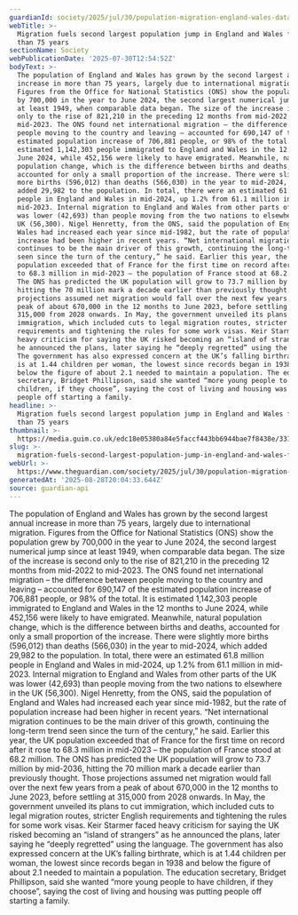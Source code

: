 ```yaml
---
guardianId: society/2025/jul/30/population-migration-england-wales-data
webTitle: >-
  Migration fuels second largest population jump in England and Wales for more
  than 75 years
sectionName: Society
webPublicationDate: '2025-07-30T12:54:52Z'
bodyText: >-
  The population of England and Wales has grown by the second largest annual
  increase in more than 75 years, largely due to international migration.
  Figures from the Office for National Statistics (ONS) show the population grew
  by 700,000 in the year to June 2024, the second largest numerical jump since
  at least 1949, when comparable data began. The size of the increase is second
  only to the rise of 821,210 in the preceding 12 months from mid-2022 to
  mid-2023. The ONS found net international migration – the difference between
  people moving to the country and leaving – accounted for 690,147 of the
  estimated population increase of 706,881 people, or 98% of the total. It is
  estimated 1,142,303 people immigrated to England and Wales in the 12 months to
  June 2024, while 452,156 were likely to have emigrated. Meanwhile, natural
  population change, which is the difference between births and deaths,
  accounted for only a small proportion of the increase. There were slightly
  more births (596,012) than deaths (566,030) in the year to mid-2024, which
  added 29,982 to the population. In total, there were an estimated 61.8 million
  people in England and Wales in mid-2024, up 1.2% from 61.1 million in
  mid-2023. Internal migration to England and Wales from other parts of the UK
  was lower (42,693) than people moving from the two nations to elsewhere in the
  UK (56,300). Nigel Henretty, from the ONS, said the population of England and
  Wales had increased each year since mid-1982, but the rate of population
  increase had been higher in recent years. “Net international migration
  continues to be the main driver of this growth, continuing the long-term trend
  seen since the turn of the century,” he said. Earlier this year, the UK
  population exceeded that of France for the first time on record after it rose
  to 68.3 million in mid-2023 – the population of France stood at 68.2 million.
  The ONS has predicted the UK population will grow to 73.7 million by mid-2036,
  hitting the 70 million mark a decade earlier than previously thought. Those
  projections assumed net migration would fall over the next few years from a
  peak of about 670,000 in the 12 months to June 2023, before settling at
  315,000 from 2028 onwards. In May, the government unveiled its plans to cut
  immigration, which included cuts to legal migration routes, stricter English
  requirements and tightening the rules for some work visas. Keir Starmer faced
  heavy criticism for saying the UK risked becoming an “island of strangers” as
  he announced the plans, later saying he “deeply regretted” using the language.
  The government has also expressed concern at the UK’s falling birthrate, which
  is at 1.44 children per woman, the lowest since records began in 1938 and
  below the figure of about 2.1 needed to maintain a population. The education
  secretary, Bridget Phillipson, said she wanted “more young people to have
  children, if they choose”, saying the cost of living and housing was putting
  people off starting a family.
headline: >-
  Migration fuels second largest population jump in England and Wales for more
  than 75 years
thumbnail: >-
  https://media.guim.co.uk/edc18e05380a84e5faccf443bb6944bae7f8438e/331_0_2917_2333/500.jpg
slug: >-
  migration-fuels-second-largest-population-jump-in-england-and-wales-for-more-than-75-years
webUrl: >-
  https://www.theguardian.com/society/2025/jul/30/population-migration-england-wales-data
generatedAt: '2025-08-28T20:04:33.644Z'
source: guardian-api
---
```

The population of England and Wales has grown by the second largest annual increase in more than 75 years, largely due to international migration. Figures from the Office for National Statistics (ONS) show the population grew by 700,000 in the year to June 2024, the second largest numerical jump since at least 1949, when comparable data began. The size of the increase is second only to the rise of 821,210 in the preceding 12 months from mid-2022 to mid-2023. The ONS found net international migration – the difference between people moving to the country and leaving – accounted for 690,147 of the estimated population increase of 706,881 people, or 98% of the total. It is estimated 1,142,303 people immigrated to England and Wales in the 12 months to June 2024, while 452,156 were likely to have emigrated. Meanwhile, natural population change, which is the difference between births and deaths, accounted for only a small proportion of the increase. There were slightly more births (596,012) than deaths (566,030) in the year to mid-2024, which added 29,982 to the population. In total, there were an estimated 61.8 million people in England and Wales in mid-2024, up 1.2% from 61.1 million in mid-2023. Internal migration to England and Wales from other parts of the UK was lower (42,693) than people moving from the two nations to elsewhere in the UK (56,300). Nigel Henretty, from the ONS, said the population of England and Wales had increased each year since mid-1982, but the rate of population increase had been higher in recent years. “Net international migration continues to be the main driver of this growth, continuing the long-term trend seen since the turn of the century,” he said. Earlier this year, the UK population exceeded that of France for the first time on record after it rose to 68.3 million in mid-2023 – the population of France stood at 68.2 million. The ONS has predicted the UK population will grow to 73.7 million by mid-2036, hitting the 70 million mark a decade earlier than previously thought. Those projections assumed net migration would fall over the next few years from a peak of about 670,000 in the 12 months to June 2023, before settling at 315,000 from 2028 onwards. In May, the government unveiled its plans to cut immigration, which included cuts to legal migration routes, stricter English requirements and tightening the rules for some work visas. Keir Starmer faced heavy criticism for saying the UK risked becoming an “island of strangers” as he announced the plans, later saying he “deeply regretted” using the language. The government has also expressed concern at the UK’s falling birthrate, which is at 1.44 children per woman, the lowest since records began in 1938 and below the figure of about 2.1 needed to maintain a population. The education secretary, Bridget Phillipson, said she wanted “more young people to have children, if they choose”, saying the cost of living and housing was putting people off starting a family.
